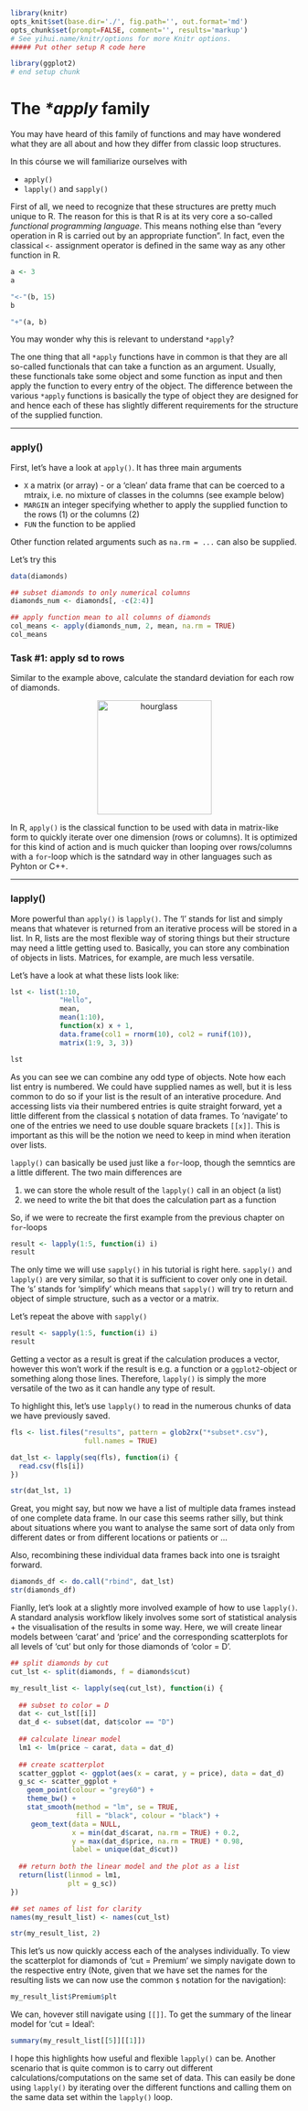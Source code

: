 ```r
library(knitr)
opts_knit$set(base.dir='./', fig.path='', out.format='md')
opts_chunk$set(prompt=FALSE, comment='', results='markup')
# See yihui.name/knitr/options for more Knitr options.
##### Put other setup R code here

library(ggplot2)
# end setup chunk
```
# The *\*apply* family

You may have heard of this family of functions and may have wondered what they are all about and how they differ from classic loop structures. 

In this cóurse we will familiarize ourselves with 

* `apply()`
* `lapply()` and `sapply()`

First of all, we need to recognize that these structures are pretty much unique to R. The reason for this is that R is at its very core a so-called _functional programming language_. This means nothing else than "every operation in R is carried out by an appropriate function". In fact, even the classical `<-` assignment operator is defined in the same way as any other function in R.

```r
a <- 3
a

"<-"(b, 15)
b

"+"(a, b)
```

You may wonder why this is relevant to understand `*apply`? 

The one thing that all `*apply` functions have in common is that they are all so-called functionals that can take a function as an argument. Usually, these functionals take some object and some function as input and then apply the function to every entry of the object. The difference between the various `*apply` functions is basically the type of object they are designed for and hence each of these has slightly different requirements for the structure of the supplied function.

-------

### apply()

First, let's have a look at `apply()`. It has three main arguments

* `X` a matrix (or array) - or a 'clean' data frame that can be coerced to a mtraix, i.e. no mixture of classes in the columns (see example below)
* `MARGIN` an integer specifying whether to apply the supplied function to the rows (1) or the columns (2)
* `FUN` the function to be applied

Other function related arguments such as `na.rm = ...` can also be supplied.

Let's try this

```r
data(diamonds)

## subset diamonds to only numerical columns
diamonds_num <- diamonds[, -c(2:4)]

## apply function mean to all columns of diamonds
col_means <- apply(diamonds_num, 2, mean, na.rm = TRUE)
col_means
```


### Task #1: apply sd to rows
Similar to the example above, calculate the standard deviation for each row of diamonds.

<center>
  <img src="https://upload.wikimedia.org/wikipedia/commons/2/25/Hourglass_2.svg" alt="hourglass" style="width: 200px;"/>
</center>


In R, `apply()` is the classical function to be used with data in matrix-like form to quickly iterate over one dimension (rows or columns). It is optimized for this kind of action and is much quicker than looping over rows/columns with a `for`-loop which is the satndard way in other languages such as Pyhton or C++.

-------

### lapply()

More powerful than `apply()` is `lapply()`. The 'l' stands for list and simply means that whatever is returned from an iterative process will be stored in a list. In R, lists are the most flexible way of storing things but their structure may need a little getting used to. Basically, you can store any combination of objects in lists. Matrices, for example, are much less versatile.

Let's have a look at what these lists look like:

```r
lst <- list(1:10, 
            "Hello", 
            mean,
            mean(1:10),
            function(x) x + 1, 
            data.frame(col1 = rnorm(10), col2 = runif(10)),
            matrix(1:9, 3, 3))

lst
```

As you can see we can combine any odd type of objects. Note how each list entry is numbered. We could have supplied names as well, but it is less common to do so if your list is the result of an interative procedure. And accessing lists via their numbered entries is quite straight forward, yet a little different from the classical `$` notation of data frames. To 'navigate' to one of the entries we need to use double square brackets `[[x]]`. This is important as this will be the notion we need to keep in mind when iteration over lists.

`lapply()` can basically be used just like a `for`-loop, though the semntics are a little different. The two main differences are 

1. we can store the whole result of the `lapply()` call in an object (a list)
2. we need to write the bit that does the calculation part as a function 

So, if we were to recreate the first example from the previous chapter on `for`-loops

```r
result <- lapply(1:5, function(i) i)
result
```

The only time we will use `sapply()` in his tutorial is right here. `sapply()` and `lapply()` are very similar, so that it is sufficient to cover only one in detail. The 's' stands for 'simplify' which means that `sapply()` will try to return and object of simple structure, such as a vector or a matrix. 

Let's repeat the above with `sapply()`

```r
result <- sapply(1:5, function(i) i)
result
```

Getting a vector as a result is great if the calculation produces a vector, however this won't work if the result is e.g. a function or a `ggplot2`-object or something along those lines. Therefore, `lapply()` is simply the more versatile of the two as it can handle any type of result. 

To highlight this, let's use `lapply()` to read in the numerous chunks of data we have previously saved.

```r
fls <- list.files("results", pattern = glob2rx("*subset*.csv"),
                  full.names = TRUE)

dat_lst <- lapply(seq(fls), function(i) {
  read.csv(fls[i])
})

str(dat_lst, 1)
```

Great, you might say, but now we have a list of multiple data frames instead of one complete data frame. In our case this seems rather silly, but think about situations where you want to analyse the same sort of data only from different dates or from different locations or patients or ...

Also, recombining these individual data frames back into one is tsraight forward. 

```r
diamonds_df <- do.call("rbind", dat_lst)
str(diamonds_df)
```

Fianlly, let's look at a slightly more involved example of how to use `lapply()`. A standard analysis workflow likely involves some sort of statistical analysis + the visualisation of the results in some way. Here, we will create linear models between 'carat' and 'price' and the corresponding scatterplots for all levels of 'cut' but only for those diamonds of 'color = D'.

```r
## split diamonds by cut
cut_lst <- split(diamonds, f = diamonds$cut)

my_result_list <- lapply(seq(cut_lst), function(i) {
  
  ## subset to color = D
  dat <- cut_lst[[i]]
  dat_d <- subset(dat, dat$color == "D")
  
  ## calculate linear model
  lm1 <- lm(price ~ carat, data = dat_d)
  
  ## create scatterplot
  scatter_ggplot <- ggplot(aes(x = carat, y = price), data = dat_d)
  g_sc <- scatter_ggplot + 
    geom_point(colour = "grey60") +
    theme_bw() +
    stat_smooth(method = "lm", se = TRUE, 
                fill = "black", colour = "black") +
     geom_text(data = NULL, 
               x = min(dat_d$carat, na.rm = TRUE) + 0.2,  
               y = max(dat_d$price, na.rm = TRUE) * 0.98, 
               label = unique(dat_d$cut))
  
  ## return both the linear model and the plot as a list
  return(list(linmod = lm1,
              plt = g_sc))
})

## set names of list for clarity
names(my_result_list) <- names(cut_lst)

str(my_result_list, 2)
```

This let's us now quickly access each of the analyses individually. To view the scatterplot for diamonds of 'cut = Premium' we simply navigate down to the respective entry (Note, given that we have set the names for the resulting lists we can now use the common `$` notation for the navigation):

```r
my_result_list$Premium$plt
```

We can, hovever still navigate using `[[]]`. To get the summary of the linear model for 'cut = Ideal':

```r
summary(my_result_list[[5]][[1]])
```

I hope this highlights how useful and flexible `lapply()` can be. Another scenario that is quite common is to carry out different calculations/computations on the same set of data. This can easily be done using `lapply()` by iterating over the different functions and calling them on the same data set within the `lapply()` loop.